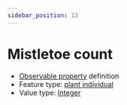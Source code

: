 ```yaml
---
sidebar_position: 13
---
```



# Mistletoe count

- [Observable property](/viewers/dawe-vocabs?uri=https://linked.data.gov.au/def/nrm/6a1d703f-6622-4804-8b78-4c2ac93c97ba) definition
- Feature type: [plant individual](http://linked.data.gov.au/def/tern-cv/60d7edf8-98c6-43e9-841c-e176c334d270)
- Value type: [Integer](https://w3id.org/tern/ontologies/tern/Integer)


<Example protocolModule="condition-point-intercept" observableProperty="https://linked.data.gov.au/def/nrm/6a1d703f-6622-4804-8b78-4c2ac93c97ba" />
